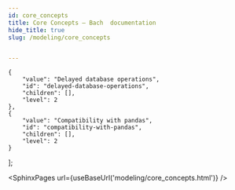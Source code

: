 ```yaml
---
id: core_concepts
title: Core Concepts — Bach  documentation
hide_title: true
slug: /modeling/core_concepts


---
```

<head>
    <meta name="description" content=" Bach aims to make life for the DS as simple and powerful as possible by using a very familiar interface. We use two main concepts to achieve that." />
    <meta property="og:description" content=" Bach aims to make life for the DS as simple and powerful as possible by using a very familiar interface. We use two main concepts to achieve that." />
</head>

    {
        "value": "Delayed database operations",
        "id": "delayed-database-operations",
        "children": [],
        "level": 2
    },
    {
        "value": "Compatibility with pandas",
        "id": "compatibility-with-pandas",
        "children": [],
        "level": 2
    }
];




<SphinxPages url={useBaseUrl('modeling/core_concepts.html')} />
